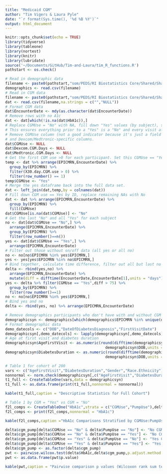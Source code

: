 ```yaml
---
title: "Medicaid CGM"
author: "Tim Vigers & Laura Pyle"
date: "`r format(Sys.time(), '%d %B %Y')`"
output: html_document
---
```


```r
knitr::opts_chunk$set(echo = TRUE)
library(tidyverse)
library(tableone)
library(nortest)
library(knitr)
library(lubridate)
source('~/Documents/GitHub/Tim-and-Laura/tim_R_functions.R')
pathstart <- os.check()
```

```r
# Read in demographic data
filename <- paste0(pathstart,"som/PEDS/RI Biostatistics Core/Shared/Shared Projects/Laura/BDC/Projects/Sonalee Ravi/Medicaid CGM/Data_Cleaned/Demographics.csv")
demographics <- read.csv(filename)
# Read in CGM data
filename <- paste0(pathstart,"som/PEDS/RI Biostatistics Core/Shared/Shared Projects/Laura/BDC/Projects/Sonalee Ravi/Medicaid CGM/Data_Cleaned/30 day CGM data missing studio.csv")
dat <- read.csv(filename,na.strings = c("","NULL"))
# Format CGM data
dat$EncounterDate <- mdy(as.character(dat$EncounterDate))
# Remove rows with no A1c
dat <- dat[which(!is.na(dat$HbA1c)),]
# Replace CGMUse = "No" with NA, fill down "Yes" values (by subject), set NAs back to "No"
# This ensures everything prior to a "Yes" is a "No" and every visit after the first "Yes" is also "Yes"
# Remove CGMUse column (not a good indicator because it's just a field in Epic)
# and Dexcom/Medtronic-specific columns.
dat$CGMUse <- NULL
dat$Dexcom.CGM.Days <- NULL
dat$Medtronic.CGM.Days <- NULL
# Get the first CGM use >0 for each participant. Set this CGMUse == "Yes"
temp <- dat %>% arrange(EPICMRN,EncounterDate) %>% 
  group_by(EPICMRN) %>%
  filter(X30.day.CGM.use > 0) %>%
  filter(row_number() == 1)
temp$CGMUse <- "Yes"
# Merge the yes dataframe back into the full data set. 
dat <- left_join(dat,temp,by = colnames(dat))
# Fill down CGM use == Yes by ID, replace remaining NAs with No
dat <- dat %>% arrange(EPICMRN,EncounterDate) %>%
  group_by(EPICMRN) %>%
  fill(CGMUse)
dat$CGMUse[is.na(dat$CGMUse)] <- "No"
# Get the last "No" and all "Yes" for each subject
no <- dat[dat$CGMUse == "No",] %>%
  arrange(EPICMRN,EncounterDate) %>%
  group_by(EPICMRN) %>%
  filter(row_number()==n())
yes <- dat[dat$CGMUse == "Yes",] %>%
  arrange(EPICMRN,EncounterDate)
# Filter out those without on/off data (all yes or all no)
no <- no[no$EPICMRN %in% yes$EPICMRN,]
yes <- yes[yes$EPICMRN %in% no$EPICMRN,]
# Bind together, calculate time difference, filter out all but last no and first yes > 75 days.
delta <- rbind(yes,no) %>%
  arrange(EPICMRN,EncounterDate) %>%
  mutate(diff = difftime(EncounterDate,EncounterDate[1],units = "days"))
yes <- delta %>% filter(CGMUse == "Yes",diff > 75) %>%
  group_by(EPICMRN) %>%
  filter(row_number()==1)
no <- no[no$EPICMRN %in% yes$EPICMRN,]
# Bind yes and no
delta <- rbind(yes, no) %>% arrange(EPICMRN,EncounterDate)
```

```r
# Remove demographics participants who don't have with and without CGM data
demographicsyn <- demographics[which(demographics$EPICMRN %in% unique(delta$EPICMRN)),]
# Format demographic data
demo_datecols <- c("DOB","DateOfDiabetesDiagnosis","FirstVisitDate") 
demographicsyn[,demo_datecols] <- lapply(demographicsyn[,demo_datecols], mdy)
# Age at first visit and diabetes duration
demographicsyn$AgeFirstVisit <- as.numeric(round(difftime(demographicsyn$FirstVisitDate,
                                             demographicsyn$DOB,units = "days")/365.25,2))
demographicsyn$DiabetesDuration <- as.numeric(round(difftime(demographicsyn$DateOfDiabetesDiagnosis,
                                             demographicsyn$DOB,units = "days")/365.25,2))
```

```r
# Table 1 for cohort of 200
vars <- c("AgeFirstVisit","DiabetesDuration","Gender","Race.Ethnicity")
nonnormal <- norm.check(demographicsyn[,c("AgeFirstVisit","DiabetesDuration")])
t1_full <- CreateTableOne(vars,data = demographicsyn)
t1_full <- as.data.frame(print(t1_full,nonnormal = nonnormal))
```

```r
kable(t1_full,caption = "Descriptive Statistics for Full Cohort")
```

```r
# Table 1 by CGM = "Yes" vs CGM = "No"
f2l_comps <- CreateTableOne("HbA1c",strata = c("CGMUse","PumpUse"),delta)
f2l_comps <- print(f2l_comps,nonnormal = "HbA1c")
```

```r
kable(f2l_comps,caption ="HbA1c Comparisons Stratified by CGMUse:PumpUse (Kruskal-Wallis Rank Sum Test)")
```

```r
delta$cgm_pump[delta$CGMUse == "No" & delta$PumpUse == "No"] <- "No CGM:No Pump"
delta$cgm_pump[delta$CGMUse == "No" & delta$PumpUse == "Yes"] <- "No CGM:Yes Pump"
delta$cgm_pump[delta$CGMUse == "Yes" & delta$PumpUse == "No"] <- "Yes CGM:No Pump"
delta$cgm_pump[delta$CGMUse == "Yes" & delta$PumpUse == "Yes"] <- "Yes CGM:Yes Pump"
delta$cgm_pump <- as.factor(delta$cgm_pump)
pwt <- pairwise.wilcox.test(delta$HbA1c,delta$cgm_pump,p.adjust.method = "none")
pwt <- as.data.frame(pwt$p.value)
```

```r
kable(pwt,caption = "Pairwise comparison p values (Wilcoxon rank sum test)")
```
